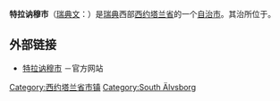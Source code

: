 {{Infobox Kommun|
fullname=Tranemo kommun|
coatofarms=[[File:Tranemo_vapen.svg|100px]]|
county=[[西约塔兰省|西约塔兰省]]|
province=[[西约特兰|西约特兰]]|
capital={{link-en|特拉讷穆|Tranemo}}|
map=[[File:Tranemo_Municipality_in_Västra_Götaland_County.png|200px]]|
arearank=第144名|
area=781.62|
arealand=744.35|
populationrank=第189名|
population=11,742|
densityrank=第198名|
populationdensity=15.8|
website=http://www.tranemo.se/|
footnotes=面积与人口统计数据来自[[瑞典统计局|瑞典统计局]]，截至2006年12月31日}}

'''特拉讷穆市'''（[[瑞典文|瑞典文]]：{{lang|sv|''Tranemo kommun''}}）是[[瑞典|瑞典]]西部[[西约塔兰省|西约塔兰省]]的一个[[瑞典自治市|自治市]]。其治所位于{{link-en|特拉讷穆|Tranemo}}。

== 外部链接 ==
* [http://www.tranemo.se 特拉讷穆市] {{Wayback|url=http://www.tranemo.se/ |date=20210422055245 }}－官方网站

{{Västra Götaland County}}
{{Localities in Tranemo Municipality}}

{{coord|57|29|N|13|21|E|region:SE_type:adm2nd|display=title}}

[[Category:西约塔兰省市镇|Category:西约塔兰省市镇]]
[[Category:South_Älvsborg|Category:South Älvsborg]]